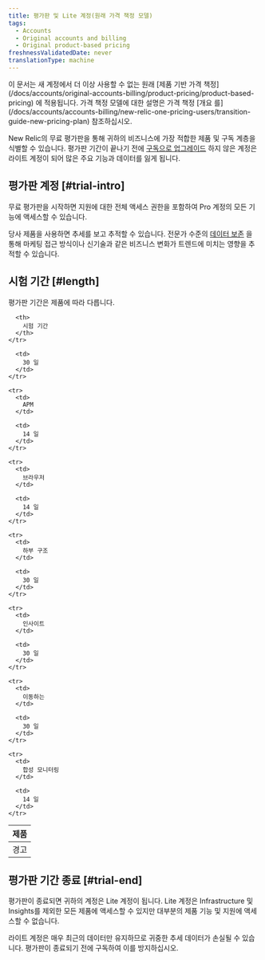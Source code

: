 ```yaml
---
title: 평가판 및 Lite 계정(원래 가격 책정 모델)
tags:
  - Accounts
  - Original accounts and billing
  - Original product-based pricing
freshnessValidatedDate: never
translationType: machine
---
```


<Callout variant="important">
  이 문서는 새 계정에서 더 이상 사용할 수 없는 원래 [제품 기반 가격 책정](/docs/accounts/original-accounts-billing/product-pricing/product-based-pricing) 에 적용됩니다. 가격 책정 모델에 대한 설명은 가격 책정 [개요 를](/docs/accounts/accounts-billing/new-relic-one-pricing-users/transition-guide-new-pricing-plan) 참조하십시오.
</Callout>

New Relic의 무료 평가판을 통해 귀하의 비즈니스에 가장 적합한 제품 및 구독 계층을 식별할 수 있습니다. 평가판 기간이 끝나기 전에 [구독으로 업그레이드](/docs/accounts/accounts/subscription-pricing/trial-lite-accounts#trial-upgrade) 하지 않은 계정은 라이트 계정이 되어 많은 주요 기능과 데이터를 잃게 됩니다.

## 평가판 계정 [#trial-intro]

무료 평가판을 시작하면 지원에 대한 전체 액세스 권한을 포함하여 Pro 계정의 모든 기능에 액세스할 수 있습니다.

당사 제품을 사용하면 추세를 보고 추적할 수 있습니다. 전문가 수준의 [데이터 보존](/docs/using-new-relic/welcome-new-relic/getting-started/data-retention-components) 을 통해 마케팅 접근 방식이나 신기술과 같은 비즈니스 변화가 트렌드에 미치는 영향을 추적할 수 있습니다.

## 시험 기간 [#length]

평가판 기간은 제품에 따라 다릅니다.

<table>
  <thead>
    <tr>
      <th style={{ width: "200px" }}>
        제품
      </th>

      <th>
        시험 기간
      </th>
    </tr>
  </thead>

  <tbody>
    <tr>
      <td>
        경고
      </td>

      <td>
        30 일
      </td>
    </tr>

    <tr>
      <td>
        APM
      </td>

      <td>
        14 일
      </td>
    </tr>

    <tr>
      <td>
        브라우저
      </td>

      <td>
        14 일
      </td>
    </tr>

    <tr>
      <td>
        하부 구조
      </td>

      <td>
        30 일
      </td>
    </tr>

    <tr>
      <td>
        인사이트
      </td>

      <td>
        30 일
      </td>
    </tr>

    <tr>
      <td>
        이동하는
      </td>

      <td>
        30 일
      </td>
    </tr>

    <tr>
      <td>
        합성 모니터링
      </td>

      <td>
        14 일
      </td>
    </tr>
  </tbody>
</table>

## 평가판 기간 종료 [#trial-end]

평가판이 종료되면 귀하의 계정은 Lite 계정이 됩니다. Lite 계정은 Infrastructure 및 Insights를 제외한 모든 제품에 액세스할 수 있지만 대부분의 제품 기능 및 지원에 액세스할 수 없습니다.

<Callout variant="caution">
  라이트 계정은 매우 최근의 데이터만 유지하므로 귀중한 추세 데이터가 손실될 수 있습니다. 평가판이 종료되기 전에 구독하여 이를 방지하십시오.
</Callout>